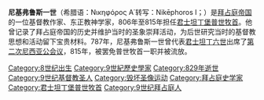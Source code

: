 '''尼基弗鲁斯一世'''（希腊语：Νικηφόρος Α΄转写：Nikēphoros I；{{bd|758年||828年|}}）是[[拜占庭帝国|拜占庭帝国]]的一位基督教作家、东正教神学家，806年至815年担任[[君士坦丁堡普世牧首|君士坦丁堡普世牧首]]。他曾记录了拜占庭帝国的历史并维护当时的圣象崇拜活动，为后世研究当时的基督教思想和活动留下宝贵材料。787年，尼基弗鲁斯一世曾代表[[君士坦丁六世|君士坦丁六世]]出席了[[第二次尼西亚公会议|第二次尼西亚公会议]]，815年，被罢免普世牧首一职并被流放。
{{普世牧首}}
{{拜占庭帝国史家}}
[[Category:8世纪出生|Category:8世纪出生]]
[[Category:9世紀歷史學家|Category:9世紀歷史學家]]
[[Category:829年逝世|Category:829年逝世]]
[[Category:9世纪基督教圣人|Category:9世纪基督教圣人]]
[[Category:毁坏圣像运动|Category:毁坏圣像运动]]
[[Category:拜占庭史学家|Category:拜占庭史学家]]
[[Category:君士坦丁堡普世牧首|Category:君士坦丁堡普世牧首]]
[[Category:9世纪拜占庭人|Category:9世纪拜占庭人]]